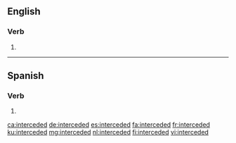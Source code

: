 ==English==

===Verb===
{{head|en|verb form}}

# {{en-past of|intercede}}

----

==Spanish==

===Verb===
{{head|es|verb form}}

# {{es-verb form of|region=Spain|ending=er|mood=imperative|sense=affirmative|pers=2|formal=no|number=plural|interceder}}

[[ca:interceded]]
[[de:interceded]]
[[es:interceded]]
[[fa:interceded]]
[[fr:interceded]]
[[ku:interceded]]
[[mg:interceded]]
[[nl:interceded]]
[[fi:interceded]]
[[vi:interceded]]